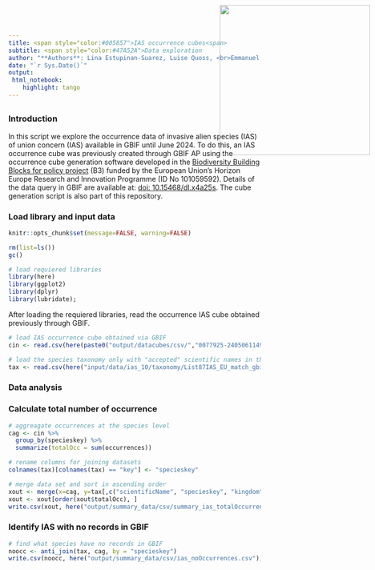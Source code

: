 ```yaml
---
title: <span style="color:#005857">IAS occurrence cubes<span>
subtitle: <span style="color:#47A52A">Data exploration
author: "**Authors**: Lina Estupinan-Suarez, Luise Quoss, <br>Emmanuel Oceguera, Miguel Fernandez"
date: "`r Sys.Date()`"
output:
 html_notebook:
    highlight: tango
---
```

<img src="C:\gitrepo\B-Cubed_data_mobilization\input\logos\B3_logo_full.png" style='width: 300px; position:absolute; top:0; right:0; padding:10px;'/>
---


### Introduction
In this script we explore the occurrence data of invasive alien species (IAS) of union concern (IAS) available in GBIF until June 2024.
To do this, an IAS occurrence cube was previously created through GBIF AP using the occurrence cube generation software developed in the [Biodiversity Building Blocks for policy project](https://b-cubed.eu/) (B3) funded by
the European Union’s Horizon Europe Research and Innovation Programme (ID No 101059592). 
Details of the data query in GBIF are available at: [doi: 10.15468/dl.x4a25s](https://www.gbif.org/occurrence/download/0081452-240506114902167). 
The cube generation script is also part of this repository.

### Load library and input data
```r
knitr::opts_chunk$set(message=FALSE, warning=FALSE)
```

```r
rm(list=ls())
gc()

# load requiered libraries
library(here)
library(ggplot2)
library(dplyr)
library(lubridate);
```

After loading the requiered libraries, read the occurrence IAS cube obtained previously through GBIF.

```r
# load IAS occurrence cube obtained via GBIF
cin <- read.csv(here(paste0("output/datacubes/csv/","0077925-240506114902167.csv")),  sep = "\t")

# load the species taxonomy only with "accepted" scientific names in the GBIF backbone taxonomy
tax <- read.csv(here("input/data/ias_10/taxonomy/List87IAS_EU_match_gbif_allaccepted.csv"))
```


### Data analysis

### Calculate total number of occurrence
```r
# aggreagate occurrences at the species level 
cag <- cin %>%
  group_by(specieskey) %>%
  summarize(totalOcc = sum(occurrences))
```


```r
# rename columns for joining datasets
colnames(tax)[colnames(tax) == "key"] <- "specieskey"

# merge data set and sort in ascending order
xout <- merge(x=cag, y=tax[,c("scientificName", "specieskey", "kingdom", "phylum", "class", "order", "family")], by="specieskey")
xout <- xout[order(xout$totalOcc), ]
write.csv(xout, here("output/summary_data/csv/summary_ias_totalOccurrences.csv"))
```

### Identify IAS with no records in GBIF
```r
# find what species have no records in GBIF
noocc <- anti_join(tax, cag, by = "specieskey")
write.csv(noocc, here("output/summary_data/csv/ias_noOccurrences.csv"))
```

```r

```


```r

```

```r

```

```r

```

```r

```